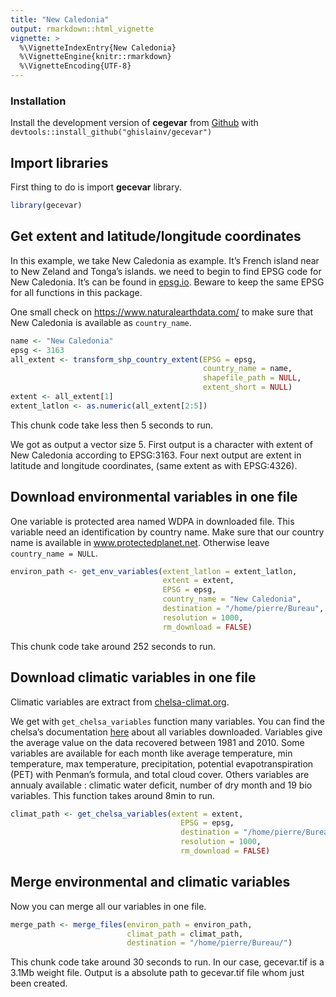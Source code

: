 ```yaml
---
title: "New Caledonia"
output: rmarkdown::html_vignette
vignette: >
  %\VignetteIndexEntry{New Caledonia}
  %\VignetteEngine{knitr::rmarkdown}
  %\VignetteEncoding{UTF-8}
---
```


### Installation

Install the development version of **cegevar** from [Github](https://github.com/ghislainv/gecevar) with
`devtools::install_github("ghislainv/gecevar")`

## Import libraries

First thing to do is import **gecevar** library.

```r
library(gecevar)
```

## Get extent and latitude/longitude coordinates 

In this example, we take New Caledonia as example. It's French island near to New Zeland and Tonga's islands.
we need to begin to find EPSG code for New Caledonia. It's can be found in [epsg.io](https://epsg.io).
Beware to keep the same EPSG for all functions in this package. 

One small check on [https://www.naturalearthdata.com/](https://www.naturalearthdata.com/downloads/10m-cultural-vectors/10m-admin-0-details/) to make sure that New Caledonia is available as ```country_name```.

```r
name <- "New Caledonia"
epsg <- 3163
all_extent <- transform_shp_country_extent(EPSG = epsg,
                                           country_name = name,
                                           shapefile_path = NULL,
                                           extent_short = NULL)
extent <- all_extent[1]
extent_latlon <- as.numeric(all_extent[2:5])
```
This chunk code take less then 5 seconds to run. 

We got as output a vector size 5. 
First output is a character with extent of New Caledonia according to EPSG:3163.
Four next output are extent in latitude and longitude coordinates, (same extent as with EPSG:4326).

## Download environmental variables in one file

One variable is protected area named WDPA in downloaded file. This variable need an identification by country name. 
Make sure that our country name is available in [www.protectedplanet.net](https://www.protectedplanet.net/en/thematic-areas/wdpa?tab=WDPA).
Otherwise leave `country_name = NULL`. 

```r
environ_path <- get_env_variables(extent_latlon = extent_latlon,
                                  extent = extent,
                                  EPSG = epsg, 
                                  country_name = "New Caledonia",
                                  destination = "/home/pierre/Bureau",
                                  resolution = 1000,
                                  rm_download = FALSE)
```

This chunk code take around 252 seconds to run. 

## Download climatic variables in one file

Climatic variables are extract from [chelsa-climat.org](https://chelsa-climate.org/). 

We get with `get_chelsa_variables` function many variables. You can find the chelsa's documentation [here](https://chelsa-climate.org/wp-admin/download-page/CHELSA_tech_specification_V2.pdf) about all variables downloaded.
Variables give the average value on the data recovered between 1981 and 2010.
Some variables are available for each month like average temperature, min temperature, max temperature, precipitation, potential evapotranspiration (PET) with Penman's formula, and total cloud cover.
Others variables are annualy available : climatic water deficit, number of dry month and 19 bio variables.
This function takes around 8min to run.

```r
climat_path <- get_chelsa_variables(extent = extent,
                                      EPSG = epsg,
                                      destination = "/home/pierre/Bureau",
                                      resolution = 1000,
                                      rm_download = FALSE)
```

## Merge environmental and climatic variables

Now you can merge all our variables in one file. 

```r
merge_path <- merge_files(environ_path = environ_path,
                          climat_path = climat_path, 
                          destination = "/home/pierre/Bureau/")
```

This chunk code take around 30 seconds to run. 
In our case, gecevar.tif is a 3.1Mb weight file.
Output is a absolute path to gecevar.tif file whom just been created. 

